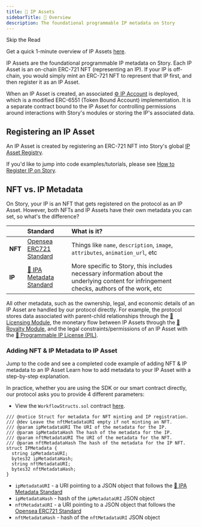 ```yaml
---
title: 🧩 IP Assets
sidebarTitle: 🧩 Overview
description: The foundational programmable IP metadata on Story
---
```


<Note>
Skip the Read

Get a quick 1-minute overview of IP Assets [here](https://twitter.com/jacobmtucker/status/1785765362744889410).

</Note>

IP Assets are the foundational programmable IP metadata on Story. Each IP Asset is an on-chain ERC-721 NFT (representing an IP). If your IP is off-chain, you would simply mint an ERC-721 NFT to represent that IP first, and then register it as an IP Asset.

When an IP Asset is created, an associated [⚙️ IP Account](/concepts/ip-asset/ip-account) is deployed, which is a modified ERC-6551 (Token Bound Account) implementation. It is a separate contract bound to the IP Asset for controlling permissions around interactions with Story's modules or storing the IP's associated data.

## Registering an IP Asset

An IP Asset is created by registering an ERC-721 NFT into Story's global [IP Asset Registry](/concepts/registry/ip-asset-registry).

If you'd like to jump into code examples/tutorials, please see [How to Register IP on Story](/concepts/how-to-register-ip-on-story).

## NFT vs. IP Metadata

On Story, your IP is an NFT that gets registered on the protocol as an IP Asset. However, both NFTs and IP Assets have their own metadata you can set, so what's the difference?

|         | Standard                                                                   | What is it?                                                                                                                                |
| :------ | :------------------------------------------------------------------------- | :----------------------------------------------------------------------------------------------------------------------------------------- |
| **NFT** | [Opensea ERC721 Standard](https://docs.opensea.io/docs/metadata-standards) | Things like `name`, `description`, `image`, `attributes`, `animation_url`, etc                                                             |
| **IP**  | [📝 IPA Metadata Standard](/concepts/ip-asset/ipa-metadata-standard)       | More specific to Story, this includes necessary information about the underlying content for infringement checks, authors of the work, etc |

All other metadata, such as the ownership, legal, and economic details of an IP Asset are handled by our protocol directly. For example, the protocol stores data associated with parent-child relationships through the [📜 Licensing Module](/concepts/licensing-module/overview), the monetary flow between IP Assets through the [💸 Royalty Module](/concepts/royalty-module/overview), and the legal constraints/permissions of an IP Asset with the [💊 Programmable IP License (PIL)](/concepts/programmable-ip-license/overview).

### Adding NFT & IP Metadata to IP Asset

<CardGroup cols={2}>
  <Card title="SDK Completed Code Example" href="https://github.com/storyprotocol/typescript-tutorial/blob/main/scripts/simpleMintAndRegisterSpg.ts" icon="computer">
    Jump to the code and see a completed code example of adding NFT & IP metadata to an IP Asset
  </Card>

  <Card title="SDK Explanation" href="/developers/typescript-sdk/register-an-ip-asset" icon="file">
    Learn how to add metadata to your IP Asset with a step-by-step explanation.
  </Card>
</CardGroup>

In practice, whether you are using the SDK or our smart contract directly, our protocol asks you to provide 4 different parameters:

- View the `WorkflowStructs.sol` contract [here](https://github.com/storyprotocol/protocol-periphery-v1/blob/main/contracts/lib/WorkflowStructs.sol).

```solidity WorkflowStructs.sol
/// @notice Struct for metadata for NFT minting and IP registration.
/// @dev Leave the nftMetadataURI empty if not minting an NFT.
/// @param ipMetadataURI The URI of the metadata for the IP.
/// @param ipMetadataHash The hash of the metadata for the IP.
/// @param nftMetadataURI The URI of the metadata for the NFT.
/// @param nftMetadataHash The hash of the metadata for the IP NFT.
struct IPMetadata {
  string ipMetadataURI;
  bytes32 ipMetadataHash;
  string nftMetadataURI;
  bytes32 nftMetadataHash;
}
```

- `ipMetadataURI` - a URI pointing to a JSON object that follows the [📝 IPA Metadata Standard](/concepts/ip-asset/ipa-metadata-standard)
- `ipMetadataHash` - hash of the `ipMetadataURI` JSON object
- `nftMetadataURI` - a URI pointing to a JSON object that follows the [Opensea ERC721 Standard](https://docs.opensea.io/docs/metadata-standards)
- `nftMetadataHash` - hash of the `nftMetadataURI` JSON object
